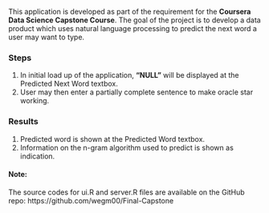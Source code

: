 This application is developed as part of the requirement for the
**Coursera Data Science Capstone Course**. The goal of the project is to
develop a data product which uses natural language processing to predict 
the next word a user may want to type. 

### Steps

1.  In initial load up of the application, **"NULL"** will be
    displayed at the Predicted Next Word textbox.
2.  User may then enter a partially complete sentence to make oracle 
    star working.

### Results

1.  Predicted word is shown at the Predicted Word textbox.
2.  Information on the n-gram algorithm used to predict is shown
    as indication.

#### Note:

The source codes for ui.R and server.R files are  available on the
GitHub repo: https://github.com/wegm00/Final-Capstone

